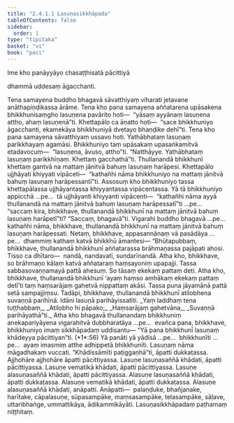 ```yaml
---
title: "2.4.1.1 Lasuṇasikkhāpada"
tableOfContents: false
sidebar:
  order: 1
type: "tipitaka"
basket: "vi"
book: "paci"
---
```



<DynamicBreadcrumb />


<Paragraph number="2565" type="center" book="paci">
Ime kho panāyyāyo chasaṭṭhisatā pācittiyā

  
dhammā uddesaṃ āgacchanti.


</Paragraph>

<Division number="793" book="paci" e="ch" v="2" p="339">

<Paragraph number="2566" book="paci">
Tena samayena buddho bhagavā sāvatthiyaṃ viharati jetavane anāthapiṇḍikassa ārāme. Tena kho pana samayena aññatarena upāsakena bhikkhunisaṃgho lasuṇena pavārito hoti—  “yāsaṃ ayyānaṃ lasuṇena attho, ahaṃ lasuṇenā”ti. Khettapālo ca āṇatto hoti—  “sace bhikkhuniyo āgacchanti, ekamekāya bhikkhuniyā dvetayo bhaṇḍike dehī”ti. Tena kho pana samayena sāvatthiyaṃ ussavo hoti. Yathābhataṃ lasuṇaṃ parikkhayaṃ agamāsi. Bhikkhuniyo taṃ upāsakaṃ upasaṅkamitvā etadavocuṃ—  “lasuṇena, āvuso, attho”ti. “Natthāyye. Yathābhataṃ lasuṇaṃ parikkhīṇaṃ. Khettaṃ gacchathā”ti. Thullanandā bhikkhunī khettaṃ gantvā na mattaṃ jānitvā bahuṃ lasuṇaṃ harāpesi. Khettapālo ujjhāyati khiyyati vipāceti—  “kathañhi nāma bhikkhuniyo na mattaṃ jānitvā bahuṃ lasuṇaṃ harāpessantī”ti.
</Paragraph>

<Paragraph number="2567" book="paci">
Assosuṃ kho bhikkhuniyo tassa khettapālassa ujjhāyantassa khiyyantassa vipācentassa. Yā tā bhikkhuniyo appicchā …pe…  tā ujjhāyanti khiyyanti vipācenti—  “kathañhi nāma ayyā thullanandā na mattaṃ jānitvā bahuṃ lasuṇaṃ harāpessatī”ti …pe…  “saccaṃ kira, bhikkhave, thullanandā bhikkhunī na mattaṃ jānitvā bahuṃ lasuṇaṃ harāpetī”ti? “Saccaṃ, bhagavā”ti. Vigarahi buddho bhagavā …pe…  kathañhi nāma, bhikkhave, thullanandā bhikkhunī na mattaṃ jānitvā bahuṃ lasuṇaṃ harāpessati. Netaṃ, bhikkhave, appasannānaṃ vā pasādāya …pe…  dhammiṃ kathaṃ katvā bhikkhū āmantesi—
</Paragraph>

<Paragraph number="2568" book="paci">
“Bhūtapubbaṃ, bhikkhave, thullanandā bhikkhunī aññatarassa brāhmaṇassa pajāpati ahosi. Tisso ca dhītaro—  nandā, nandavatī, sundarīnandā. Atha kho, bhikkhave, so brāhmaṇo kālaṃ katvā aññataraṃ haṃsayoniṃ upapajji. Tassa sabbasovaṇṇamayā pattā ahesuṃ. So tāsaṃ ekekaṃ pattaṃ deti. Atha kho, bhikkhave, thullanandā bhikkhunī ‘ayaṃ haṃso amhākaṃ ekekaṃ pattaṃ detī’ti taṃ haṃsarājaṃ gahetvā nippattaṃ akāsi. Tassa puna jāyamānā pattā setā sampajjiṃsu. Tadāpi, bhikkhave, thullanandā bhikkhunī atilobhena suvaṇṇā parihīnā. Idāni lasuṇā parihāyissatīti.
</Paragraph>

<Paragraph number="2569" type="verses" book="paci">
_Yaṃ laddhaṃ tena tuṭṭhabbaṃ,_  
_Atilobho hi pāpako;_  
_Haṃsarājaṃ gahetvāna,_  
_Suvaṇṇā parihāyathā”ti._  

</Paragraph>

<Paragraph number="2570" book="paci">
Atha kho bhagavā thullanandaṃ bhikkhuniṃ anekapariyāyena vigarahitvā dubbharatāya …pe…  evañca pana, bhikkhave, bhikkhuniyo imaṃ sikkhāpadaṃ uddisantu—
</Paragraph>

</Division>
<Division number="794" book="paci" e="ch" v="2" p="340">

<Paragraph number="2571" book="paci">
<Emphasis>“Yā pana bhikkhunī lasuṇaṃ khādeyya pācittiyan”</Emphasis>ti. (*1*:<Emphasis>56</Emphasis>)
</Paragraph>

</Division>
<Division number="795" book="paci" e="ch" v="2" p="340">

<Paragraph number="2572" book="paci">
<Emphasis>Yā panā</Emphasis>ti yā yādisā …pe…  <Emphasis>bhikkhunī</Emphasis>ti …pe…  ayaṃ imasmiṃ atthe adhippetā bhikkhunīti.
</Paragraph>

<Paragraph number="2573" book="paci">
<Emphasis>Lasuṇaṃ</Emphasis> nāma māgadhakaṃ vuccati.
</Paragraph>

<Paragraph number="2574" book="paci">
“Khādissāmīti paṭiggaṇhā”ti, āpatti dukkaṭassa. Ajjhohāre ajjhohāre āpatti pācittiyassa.
</Paragraph>

</Division>
<Division number="796" book="paci" e="ch" v="2" p="340">

<Paragraph number="2575" book="paci">
Lasuṇe lasuṇasaññā khādati, āpatti pācittiyassa. Lasuṇe vematikā khādati, āpatti pācittiyassa. Lasuṇe alasuṇasaññā khādati, āpatti pācittiyassa.
</Paragraph>

<Paragraph number="2576" book="paci">
Alasuṇe lasuṇasaññā khādati, āpatti dukkaṭassa. Alasuṇe vematikā khādati, āpatti dukkaṭassa. Alasuṇe alasuṇasaññā khādati, anāpatti.
</Paragraph>

</Division>
<Division number="797" book="paci" e="ch" v="2" p="340">

<Paragraph number="2577" book="paci">
Anāpatti—  palaṇḍuke, bhañjanake, harītake, cāpalasuṇe, sūpasampāke, maṃsasampāke, telasampāke, sāḷave, uttaribhaṅge, ummattikāya, ādikammikāyāti.

</Paragraph>
</Division>

<Paragraph number="2578" type="center" book="paci">
Lasuṇasikkhāpadaṃ paṭhamaṃ niṭṭhitaṃ.
</Paragraph>